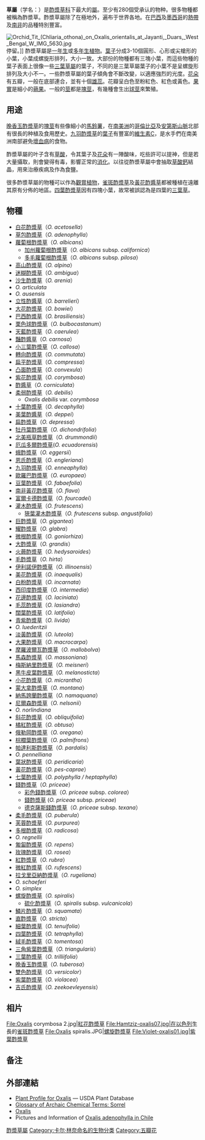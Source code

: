 {{Automatic taxobox
| name = 酢漿草
| image = Oxalis acetosella jfg.jpg
| image_width = 250px
| taxon= Oxalis
| authority=[[L.|L.]], 1753
| subdivision_ranks = [[種|種]]
| subdivision = 
* 見內文
}}

'''{{zy|酢|cù|ㄘㄨˋ}}{{zy|漿|jiāng|ㄐㄧㄤ}}草屬'''{{NoteTag|1={{zy|酢|cù|ㄘㄨˋ}}{{zy|浆|jiāng|ㄐㄧㄤ}}：古代一种含有酸味的饮料。见《汉典》词条：[https://www.zdic.net/hans/酢浆 【酢浆】]。民间误将“浆”写作“酱”，查无根据，不宜采用。}}（学名：''{{lang|la|Oxalis}}''）是[[酢漿草科|酢漿草科]]下最大的[[屬|屬]]。至少有280個受承认的物种。很多物種都被稱為酢漿草。酢漿草屬除了在極地外，遍布于世界各地。在[[巴西|巴西]]及[[墨西哥|墨西哥]]的[[熱帶|熱帶]]及[[南非|南非]]的品種特別豐富。

[[File:Orchid_Tit_(Chliaria_othona)_on_Oxalis_orientalis_at_Jayanti,_Duars,_West_Bengal_W_IMG_5630.jpg|thumb]]停留。]]
酢漿草屬是[[一年生植物|一年生]]或[[多年生植物|多年生植物]]。[[葉子|葉子]]分成3-10個圓形、心形或尖槍形的小葉，小葉成螺旋形排列，大小一致。大部份的物種都有三塊小葉，而這些物種的葉子表面上很像一些[[三葉草屬|三葉草屬]]的葉子，不同的是三葉草屬葉子的小葉不是呈螺旋形排列及大小不一。一些酢漿草屬的葉子傾角會不斷改變，以適應強烈的光度。[[花朵|花朵]]有五瓣，一般在底部連合，並有十個[[雄蕊|雄蕊]]。花瓣呈白色至粉紅色、紅色或黃色。[[果實|果實]]是細小的[[蒴果|蒴果]]。一般的[[莖|莖]]都是[[塊莖|塊莖]]，有幾種會生出[[球莖|球莖]]來繁殖。

==用途==
[[晚香玉酢漿草|晚香玉酢漿草]]的[[塊莖|塊莖]]有些像細小的[[馬鈴薯|馬鈴薯]]，在[[南美洲|南美洲]]的[[哥倫比亞|哥倫比亞]]及[[安第斯山脈|安第斯山脈]]北部有很長的种植及食用歷史。[[九羽酢漿草|九羽酢漿草]]的[[葉子|葉子]]有豐富的[[維生素C|維生素C]]，是水手們在南美洲南部避免[[壞血病|壞血病]]的食物。

酢漿草屬的叶子含有[[草酸|草酸]]，令其葉子及[[花朵|花朵]]有一陣酸味，吃些許可以提神，但是若大量攝取，則會變得有毒，影響正常的[[消化|消化]]。以往從酢漿草屬中會抽取[[草酸鈣|草酸鈣]]結晶，用來治療疾病及作為食鹽。

很多酢漿草屬的物種可以作為[[觀賞植物|觀賞植物]]，[[雀斑酢漿草|雀斑酢漿草]]及[[黃花酢醬草|黃花酢醬草]]都被種植在遠離其原有分佈的地區。[[四葉酢漿草|四葉酢漿草]]因有四塊小葉，故常被誤認為是四葉的[[三葉草|三葉草]]。

==物種==
{{div col}}
* [[白花酢漿草|白花酢漿草]]（''O. acetosella''）
* [[草包酢漿草|草包酢漿草]]（''O. adenophylla''）
* [[蘿蔔根酢漿草|蘿蔔根酢漿草]]（''O. albicans''）
** [[加州蘿蔔根酢漿草|加州蘿蔔根酢漿草]]（''O. albicans'' subsp. ''californica''）
** [[多毛蘿蔔根酢漿草|多毛蘿蔔根酢漿草]]（''O. albicans'' subsp. ''pilosa''）
* [[高山酢漿草|高山酢漿草]]（''O. alpina''）
* [[迷糊酢漿草|迷糊酢漿草]]（''O. ambigua''）
* [[沙生酢漿草|沙生酢漿草]]（''O. arenia''）
* ''O. articulata''
* ''O. ausensis''
* [[立性酢醬草|立性酢醬草]]（''O. barrelieri''）
* [[大花酢漿草|大花酢漿草]]（''O. bowiei''）
* [[巴西酢漿草|巴西酢漿草]]（''O. brasiliensis''）
* [[栗色球酢漿草|栗色球酢漿草]]（''O. bulbocastanum''）
* [[天藍酢漿草|天藍酢漿草]]（''O. caerulea''）
* [[豔酢醬草|豔酢醬草]]（''O. carnosa''）
* [[小三葉酢漿草|小三葉酢漿草]]（''O. callosa''）
* [[轉向酢漿草|轉向酢漿草]]（''O. commutata''）
* [[扁平酢漿草|扁平酢漿草]]（''O. compressa''）
* [[凸面酢漿草|凸面酢漿草]]（''O. convexula''）
* [[紫花酢漿草|紫花酢漿草]]（''O. corymbosa''）
* [[酢醬草|酢醬草]]（''O. corniculata''）
* [[柔弱酢漿草|柔弱酢漿草]]（''O. debilis''）
**''Oxalis debilis'' var. ''corymbosa''
* [[十葉酢漿草|十葉酢漿草]]（''O. decaphylla''）
* [[美葉酢醬草|美葉酢醬草]]（''O. deppei''）
* [[扁酢漿草|扁酢漿草]]（''O. depressa''）
* [[牡丹葉酢漿草|牡丹葉酢漿草]]（''O. dichondrifolia''）
* [[北美瓶草酢漿草|北美瓶草酢漿草]]（''O. drummondii''）
* [[厄瓜多爾酢漿草|厄瓜多爾酢漿草]](''O. ecuadorensis'')
* [[蛾酢漿草|蛾酢漿草]]（''O. eggersii''）
* [[恩氏酢漿草|恩氏酢漿草]]（''O. engleriana''）
* [[九羽酢漿草|九羽酢漿草]]（''O. enneaphylla''）
* [[歐羅巴酢漿草|歐羅巴酢漿草]]（''O. europaea''）
* [[豆葉酢漿草|豆葉酢漿草]]（''O. fabaefolia''）
* [[南非黃花酢漿草|南非黃花酢漿草]]（''O. flava''）
* [[富爾卡德酢漿草|富爾卡德酢漿草]]（''O. fourcadei''）
* [[灌木酢漿草|灌木酢漿草]]（''O. frutescens''）
** [[狹葉灌木酢漿草|狹葉灌木酢漿草]]（''O. frutescens'' subsp. ''angustifolia''）
* [[巨酢漿草|巨酢漿草]]（''O. gigantea''）
* [[耀酢漿草|耀酢漿草]]（''O. glabra''）
* [[微根酢漿草|微根酢漿草]]（''O. goniorhiza''）
* [[大酢漿草|大酢漿草]]（''O. grandis''）
* [[火蕨酢漿草|火蕨酢漿草]]（''O. hedysaroides''）
* [[毛酢漿草|毛酢漿草]]（''O. hirta''）
* [[伊利諾伊酢漿草|伊利諾伊酢漿草]]（''O. illinoensis''）
* [[美花酢漿草|美花酢漿草]]（''O. inaequalis''）
* [[白粉酢漿草|白粉酢漿草]]（''O. incarnata''）
* [[西印度酢漿草|西印度酢漿草]]（''O. intermedia''）
* [[花邊酢漿草|花邊酢漿草]]（''O. laciniata''）
* [[毛蕊酢漿草|毛蕊酢漿草]]（''O. lasiandra''）
* [[闊葉酢漿草|闊葉酢漿草]]（''O. latifolia''）
* [[青紫酢漿草|青紫酢漿草]]（''O. livida''）
* ''O. luederitzii''
* [[淡黃酢漿草|淡黃酢漿草]]（''O. luteola''）
* [[大果酢漿草|大果酢漿草]]（''O. macrocarpa''）
* [[摩羅波爾瓦酢漿草|摩羅波爾瓦酢漿草]]（''O. mallobolva''）
* [[馬森酢漿草|馬森酢漿草]]（''O. massoniana''）
* [[梅斯納里酢漿草|梅斯納里酢漿草]]（''O. meisneri''）
* [[黑牛皮葉酢漿草|黑牛皮葉酢漿草]]（''O. melanosticta''）
* [[小花酢漿草|小花酢漿草]]（''O. micrantha''）
* [[蒙大拿酢漿草|蒙大拿酢漿草]]（''O. montana''）
* [[納馬誇蘭酢漿草|納馬誇蘭酢漿草]]（''O. namaquana''）
* [[尼爾森酢漿草|尼爾森酢漿草]]（''O. nelsonii''）
* ''O. norlindiana''
* [[斜花酢漿草|斜花酢漿草]]（''O. obliquifolia''）
* [[橘紅酢漿草|橘紅酢漿草]]（''O. obtusa''）
* [[俄勒岡酢漿草|俄勒岡酢漿草]]（''O. oregana''）
* [[棕櫚葉酢漿草|棕櫚葉酢漿草]]（''O. palmifrons''）
* [[帕達利斯酢漿草|帕達利斯酢漿草]]（''O. pardalis''）
* ''O. pennelliana''
* [[葉狀酢漿草|葉狀酢漿草]]（''O. peridicaria''）
* [[黃花酢漿草|黃花酢漿草]]（''O. pes-caprae''）
* [[七葉酢漿草|七葉酢漿草]]（''O. polyphylla / heptaphylla''）
* [[錢酢漿草|錢酢漿草]]（''O. priceae''）
** [[彩色錢酢漿草|彩色錢酢漿草]]（''O. priceae'' subsp. ''colorea''）
** [[錢酢漿草|錢酢漿草]] (''O. priceae'' subsp. ''priceae'')
** [[德克薩斯錢酢漿草|德克薩斯錢酢漿草]]（''O. priceae'' subsp. ''texana''）
* [[柔毛酢漿草|柔毛酢漿草]]（''O. puberula''）
* [[芙蓉酢漿草|芙蓉酢漿草]]（''O. purpurea''）
* [[多根酢漿草|多根酢漿草]]（''O. radicosa''）
* ''O. regnellii''
* [[匍匐酢漿草|匍匐酢漿草]]（''O. repens''）
* [[玫瑰酢漿草|玫瑰酢漿草]]（''O. rosea''）
* [[紅酢漿草|紅酢漿草]]（''O. rubra''）
* [[微紅酢漿草|微紅酢漿草]]（''O. rufescens''）
* [[拉戈里亞納酢漿草|拉戈里亞納酢漿草]]（''O. rugeliana''）
* ''O. schaeferi''
* ''O. simplex''
* [[螺旋酢漿草|螺旋酢漿草]]（''O. spiralis''）
** [[硫化酢漿草|硫化酢漿草]]（''O. spiralis'' subsp. ''vulcanicola''）
* [[鱗片酢漿草|鱗片酢漿草]]（''O. squamata''）
* [[直酢漿草|直酢漿草]]（''O. stricta''）
* [[細葉酢漿草|細葉酢漿草]]（''O. tenuifolia''）
* [[四葉酢漿草|四葉酢漿草]]（''O. tetraphylla''）
* [[絨毛酢漿草|絨毛酢漿草]]（''O. tomentosa''）
* [[三角紫葉酢漿草|三角紫葉酢漿草]]（''O. triangularis''）
* [[三葉酢漿草|三葉酢漿草]]（''O. trilliifolia''）
* [[晚香玉酢漿草|晚香玉酢漿草]]（''O. tuberosa''）
* [[雙色酢漿草|雙色酢漿草]]（''O. versicolor''）
* [[紫葉酢漿草|紫葉酢漿草]]（''O. violacea''）
* [[吉氏酢漿草|吉氏酢漿草]]（''O. zeekoevleyensis''）
{{div col end}}

==相片==
<gallery>
File:Oxalis corymbosa 2.jpg|[[紅花酢漿草|紅花酢漿草]]
File:Hamtziz-oxalis07.jpg|在[[以色列|以色列]]生長的[[雀斑酢漿草|雀斑酢漿草]]
File:Oxalis spiralis.JPG|[[螺旋酢漿草|螺旋酢漿草]]
File:Violet-oxalis01.jpg|[[紫葉酢漿草|紫葉酢漿草]]
</gallery>

== 备注 ==
{{NoteFoot}}

==外部連結==
{{commons category|Oxalis}}
* [http://plants.usda.gov/java/profile?symbol=OXALI Plant Profile for Oxalis] — USDA Plant Database
* [https://web.archive.org/web/20040804055427/http://webserver.lemoyne.edu/faculty/giunta/archems.html#sorrel Glossary of Archaic Chemical Terms: Sorrel]
* [http://www.funet.fi/pub/sci/bio/life/plants/magnoliophyta/magnoliophytina/magnoliopsida/oxalidaceae/oxalis/ Oxalis]
* Pictures and Information of [http://www.chilebosque.cl/herb/oxalis_adenophylla.html Oxalis adenophylla in Chile]
{{Taxonbar|from=Q157378}}

[[Category:酢漿草屬|]]
[[Category:卡尔·林奈命名的生物分类|Category:卡尔·林奈命名的生物分类]]
[[Category:五瓣花|Category:五瓣花]]